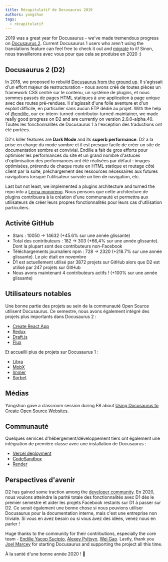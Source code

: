 ```yaml
---
title: Récapitulatif de Docusaurus 2019
authors: yangshun
tags:
  - récapitulatif
---
```


2019 was a great year for Docusaurus - we've made tremendous progress on [Docusaurus 2](https://docusaurus.io/). Current Docusaurus 1 users who aren't using the translations feature can feel free to check it out and [migrate](https://docusaurus.io/docs/migration) to it! Sinon, nous travaillerons avec vous pour que cela se produise en 2020 :)

<!--truncate-->

## Docusaurus 2 (D2)

In 2018, we proposed to rebuild [Docusaurus from the ground up](https://github.com/facebook/docusaurus/issues/789). Il s'agissait d'un effort majeur de restructuration - nous avons créé de toutes pièces un framework CSS centré sur le contenu, un système de plugins, et nous sommes passés de pages HTML statiques à une application à page unique avec des routes pré-rendues. Il s'agissait d'une folle aventure et d'un exploit difficile, en particulier sans aucun ETP dédié au projet. With the help of [@endilie](https://github.com/endiliey), our ex-intern-turned-contributor-turned-maintainer, we made really good progress on D2 and are currently on version 2.0.0-alpha.40. Toutes les fonctionnalités de Docusaurus 1 à l'exception des traductions ont été portées.

D2's killer features are **Dark Mode** and its **superb performance**. D2 a la prise en charge du mode sombre et il est presque facile de créer un site de documentation sombre et convivial. Endilie a fait de gros efforts pour optimiser les performances du site et un grand nombre d'astuces d'optimisation des performances ont été réalisées par défaut : images optimisées, prérendu de chaque route en HTML statique et routage côté client par la suite, préchargement des ressources nécessaires aux futures navigations lorsque l'utilisateur survole un lien de navigation, etc.

Last but not least, we implemented a plugins architecture and turned the repo into a [Lerna monorepo](https://github.com/facebook/docusaurus/tree/main/packages). Nous pensons que cette architecture de plugins contribuera à la création d'une communauté et permettra aux utilisateurs de créer leurs propres fonctionnalités pour leurs cas d'utilisation particuliers.

## Activité GitHub

- Stars : 10050 → 14632 (+45.6% sur une année glissante)
- Total des contributeurs : 182 → 303 (+66,4% sur une année glissante). Dont la plupart sont des contributeurs non-Facebook
- Téléchargements journaliers npm : 728 → 2320 (+218.7% sur une année glissante). Le pic était en novembre
- D1 est actuellement utilisé par 3872 projets sur GitHub alors que D2 est utilisé par 247 projets sur GitHub
- Nous avons maintenant 4 contributeurs actifs ! (+100% sur une année glissante)

## Utilisateurs notables

Une bonne partie des projets au sein de la communauté Open Source utilisent Docusaurus. Ce semestre, nous avons également intégré des projets plus importants dans Docusaurus 2 :

- [Create React App](https://create-react-app.dev/)
- [Redux](https://redux.js.org/)
- [Draft.js](https://draftjs.org/)
- [Flux](http://facebook.github.io/flux/)

Et accueilli plus de projets sur Docusaurus 1 :

- [Libra](https://developers.libra.org/)
- [MobX](https://mobx.js.org/)
- [Immer](https://immerjs.github.io/immer/)
- [Sorbet](https://sorbet.org/)

## Médias

Yangshun gave a classroom session during F8 about [Using Docusaurus to Create Open Source Websites](https://www.youtube.com/watch?v=QcGJsf6mgZE).

## Communauté

Quelques services d'hébergement/développement tiers ont également une intégration de première classe avec une installation de Docusaurus :

- [Vercel deployment](https://github.com/vercel/vercel/tree/main/examples/docusaurus)
- [CodeSandbox](https://codesandbox.io/s/docusaurus-template-x3vg9)
- [Render](https://render.com/docs/deploy-docusaurus)

## Perspectives d'avenir

D2 has gained some traction among the [developer community](https://docusaurus.io/showcase). En 2020, nous voulons atteindre la parité totale des fonctionnalités avec D1 dès le premier semestre et aider les projets Facebook restants sur D1 à passer sur D2. Ce serait également une bonne chose si nous pouvions utiliser Docusaurus pour la documentation interne, mais c'est une entreprise non triviale. Si vous en avez besoin ou si vous avez des idées, venez nous en parler !

Huge thanks to the community for their contributions, especially the core team - [Endilie Yacop Sucipto](https://github.com/endiliey), [Alexey Pyltsyn](https://github.com/lex111), [Wei Gao](https://github.com/wgao19). Lastly, thank you [Joel Marcey](https://github.com/JoelMarcey) for starting Docusaurus and supporting the project all this time.

À la santé d'une bonne année 2020 ! 🎉
